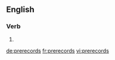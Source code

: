 ==English==

===Verb===
{{head|en|verb form}}

# {{en-third-person singular of|prerecord}}

[[de:prerecords]]
[[fr:prerecords]]
[[vi:prerecords]]